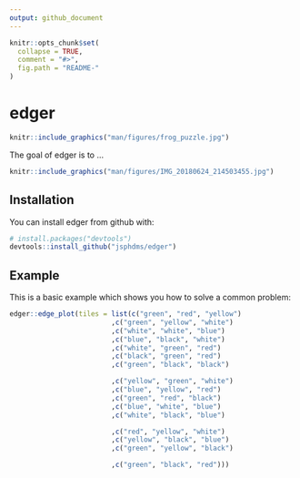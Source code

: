 ```yaml
---
output: github_document
---
```


<!-- README.md is generated from README.Rmd. Please edit that file -->

```r
knitr::opts_chunk$set(
  collapse = TRUE,
  comment = "#>",
  fig.path = "README-"
)
```

# edger

```r
knitr::include_graphics("man/figures/frog_puzzle.jpg")
```

The goal of edger is to ...

```r
knitr::include_graphics("man/figures/IMG_20180624_214503455.jpg")
```

## Installation

You can install edger from github with:

```r
# install.packages("devtools")
devtools::install_github("jsphdms/edger")
```

## Example

This is a basic example which shows you how to solve a common problem:

```r
edger::edge_plot(tiles = list(c("green", "red", "yellow")
                         ,c("green", "yellow", "white")
                         ,c("white", "white", "blue")
                         ,c("blue", "black", "white")
                         ,c("white", "green", "red")
                         ,c("black", "green", "red")
                         ,c("green", "black", "black")

                         ,c("yellow", "green", "white")
                         ,c("blue", "yellow", "red")
                         ,c("green", "red", "black")
                         ,c("blue", "white", "blue")
                         ,c("white", "black", "blue")

                         ,c("red", "yellow", "white")
                         ,c("yellow", "black", "blue")
                         ,c("green", "yellow", "black")

                         ,c("green", "black", "red")))
```
